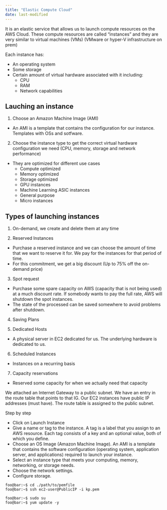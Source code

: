 ```yaml
---
title: "Elastic Compute Cloud"
date: last-modified
---
```


It is an elastic service that allows us to launch compute resources on the AWS Cloud. These compute resources are called "instances" and they are very similar to virtual machines (VMs) (VMware or hyper-V infrastructure on prem)

Each instance has:

- An operating system
- Some storage
- Certain amount of virtual hardware associated with it including:
  - CPU
  - RAM
  - Network capabilities
        
## Lauching an instance

1. Choose an Amazon Machine Image (AMI)

  - An AMI is a template that contains the configuration for our instance. Templates with OSs and sotfware.

2. Choose the instance type to get the correct virtual hardware configuration we need (CPU, memory, storage and network performance)
  
  - They are optimized for different use cases
    - Compute optimized
    - Memory optimized
    - Storage optimized
    - GPU instances
    - Machine Learning ASIC instances
    - General purpose
    - Micro instances

## Types of launching instances

1. On-demand, we create and delete them at any time

2. Reserved Instances
  - Purchase a reserved instance and we can choose the amount of time that we want to reserve it for. We pay for the instances for that period of time.
  - For this commitment, we get a big discount (Up to 75% off the on-demand price)

3. Spot request
  - Purchase some spare capacity on AWS (capacity that is not being used) at a much discount rate. If somebody wants to pay the full rate, AWS will shutdown the spot instances.
  - The state of the processed can be saved somewhere to avoid problems after shutdown.

4. Saving Plans

5. Dedicated Hosts
  - A physical server in EC2 dedicated for us. The underlying hardware is dedicated to us.

6. Scheduled Instances

  - Instances on a recurring basis

7. Capacity reservations
  - Reserved some capacity for when we actually need that capacity
    
    
We attached an Internet Gateway to a public subnet.
We have an entry in the route table that points to that IG.
Our EC2 instances have public IP addresses (must have).
The route table is assigned to the public subnet.


Step by step

  - Click on Launch Instance
  - Give a name or tag to the instance. A tag is a label that you assign to an AWS resource. Each tag consists of a key and an optional value, both of which you define.
  - Choose an OS Image (Amazon Machine Image). An AMI is a template that contains the software configuration (operating system, application server, and applications) required to launch your instance.
  - Select an instance type that meets your computing, memory, networking, or storage needs.
  - Choose the network settings.
  - Configure storage.

```console
foo@bar:~$ cd ./path/to/pemfile
foo@bar:~$ ssh ec2-user@PublicIP -i kp.pem
```

```console
foo@bar:~$ sudo su
foo@bar:~$ yum update -y
```
